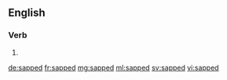 ==English==

===Verb===
{{head|en|verb form}}

# {{en-past of|sap}}

[[de:sapped]]
[[fr:sapped]]
[[mg:sapped]]
[[ml:sapped]]
[[sv:sapped]]
[[vi:sapped]]